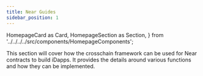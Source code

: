 ```yaml
---
title: Near Guides
sidebar_position: 1
---
```


  HomepageCard as Card,
  HomepageSection as Section,
} from '../../../../src/components/HomepageComponents';

This section will cover how the crosschain framework can be used for Near contracts to build iDapps. It provides the details around various functions and how they can be implemented.

<Section>
    <Card
    title="iDapp Functions"
    description="Understand the various functions Crosstalk provides to create your iDapp."
    to="idapp-functions"
  />
  <Card
    title="Additional Security Module"
    description="How iDapps can use ASM to add another layer of security as required."
    to="asm-implementation"
  />

  </Section>